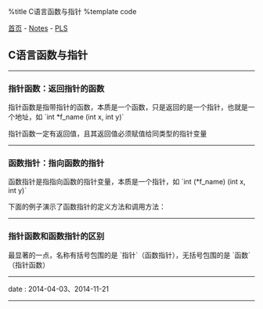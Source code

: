 %title C语言函数与指针
%template code

[[../../index|首页]] - [[../index|Notes]] - [[index|PLS]]
==C语言函数与指针==
----
===指针函数：返回指针的函数===

指针函数是指带指针的函数，本质是一个函数，只是返回的是一个指针，也就是一个地址，如 `int *f_name (int x, int y)`

指针函数一定有返回值，且其返回值必须赋值给同类型的指针变量
----
===函数指针：指向函数的指针===

函数指针是指指向函数的指针变量，本质是一个指针，如 `int (*f_name) (int x, int y)`

下面的例子演示了函数指针的定义方法和调用方法：
{{{Clang
#include <stdio.h>

int add (int, int);  // 声明函数原型


int main (int argc, char *argv[]) {
    int (*padd) (int, int);  // 定义函数指针
    padd = add;  // 将函数的地址赋予该函数指针

    printf("%d\n", add(1, 2));      // 调用原函数
    printf("%d\n", (*padd)(1, 2));  // 调用函数指针方法1
    printf("%d\n", padd(1, 2));     // 调用函数指针方法2

    return 0;
}


int add (int x, int y) {
    return x + y;
}
}}}
----
===指针函数和函数指针的区别===

最显著的一点，名称有括号包围的是 `指针`（函数指针），无括号包围的是 `函数`（指针函数）
----
<red>date</red> : 2014-04-03、2014-11-21
----
